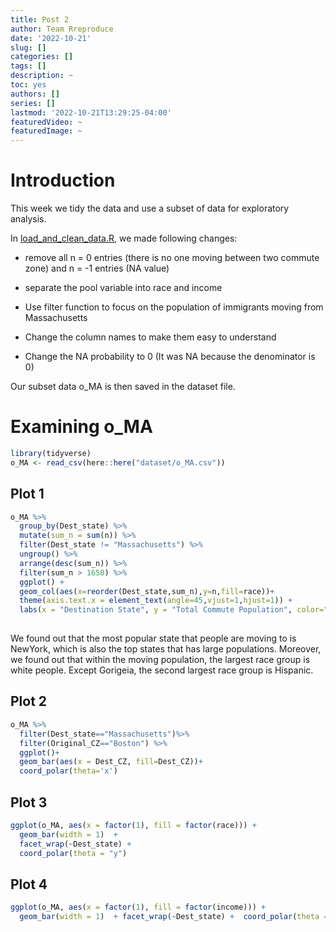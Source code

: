 ```yaml
---
title: Post 2
author: Team Rreproduce
date: '2022-10-21'
slug: []
categories: []
tags: []
description: ~
toc: yes
authors: []
series: []
lastmod: '2022-10-21T13:29:25-04:00'
featuredVideo: ~
featuredImage: ~
---
```


# Introduction

This week we tidy the data and use a subset of data for exploratory analysis.

In [load_and_clean_data.R](/load_and_clean_data.R), we made following changes:

-   remove all n = 0 entries (there is no one moving between two commute zone) and n = -1 entries (NA value)

-   separate the pool variable into race and income

-   Use filter function to focus on the population of immigrants moving from Massachusetts

-   Change the column names to make them easy to understand

-   Change the NA probability to 0 (It was NA because the denominator is 0)

Our subset data o_MA is then saved in the dataset file.

# Examining o_MA

```r
library(tidyverse)
o_MA <- read_csv(here::here("dataset/o_MA.csv"))
```

## Plot 1

```r

o_MA %>% 
  group_by(Dest_state) %>%
  mutate(sum_n = sum(n)) %>%
  filter(Dest_state != "Massachusetts") %>%
  ungroup() %>%
  arrange(desc(sum_n)) %>%
  filter(sum_n > 1650) %>% 
  ggplot() +
  geom_col(aes(x=reorder(Dest_state,sum_n),y=n,fill=race))+
  theme(axis.text.x = element_text(angle=45,vjust=1,hjust=1)) +
  labs(x = "Destination State", y = "Total Commute Population", color="race")
  
```

We found out that the most popular state that people are moving to is NewYork, which is also the top states that has large populations. Moreover, we found out that within the moving population, the largest race group is white people. Except Gorigeia, the second largest race group is Hispanic.

## Plot 2

```r
o_MA %>%
  filter(Dest_state=="Massachusetts")%>% 
  filter(Original_CZ=="Boston") %>%
  ggplot()+
  geom_bar(aes(x = Dest_CZ, fill=Dest_CZ))+
  coord_polar(theta='x')
```

## Plot 3

```r
ggplot(o_MA, aes(x = factor(1), fill = factor(race))) +
  geom_bar(width = 1)  + 
  facet_wrap(~Dest_state) +  
  coord_polar(theta = "y")
```

## Plot 4

```r
ggplot(o_MA, aes(x = factor(1), fill = factor(income))) +
  geom_bar(width = 1)  + facet_wrap(~Dest_state) +  coord_polar(theta = "y")
```
